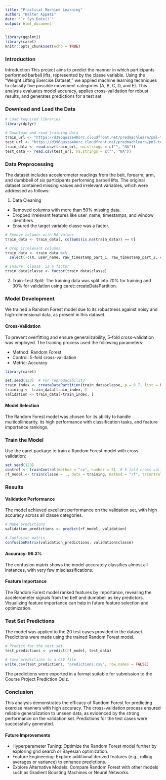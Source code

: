 ```yaml
---
title: "Practical Machine Learning"
author: "Walter Appati"
date: "`r Sys.Date()`"
output: html_document
---
```


```r
library(ggplot2)
library(caret)
knitr::opts_chunk$set(echo = TRUE)
```


### Introduction

Introduction
This project aims to predict the manner in which participants performed barbell lifts, represented by the classe variable. Using the "Weight Lifting Exercise Dataset," we applied machine learning techniques to classify five possible movement categories (A, B, C, D, and E). This analysis evaluates model accuracy, applies cross-validation for robust results, and generates predictions for a test set.


### Download and Load the Data

```r
# Load required libraries
library(dplyr)

# Download and read training data
train_url <- "https://d396qusza40orc.cloudfront.net/predmachlearn/pml-training.csv"
test_url <- "https://d396qusza40orc.cloudfront.net/predmachlearn/pml-testing.csv"
train_data <- read.csv(train_url, na.strings = c("", "NA"))
test_data <- read.csv(test_url, na.strings = c("", "NA"))
```


### Data Preprocessing

The dataset includes accelerometer readings from the belt, forearm, arm, and dumbbell of six participants performing barbell lifts. The original dataset contained missing values and irrelevant variables, which were addressed as follows:

1. Data Cleaning

- Removed columns with more than 50% missing data.
- Dropped irrelevant features like user_name, timestamps, and window identifiers.
- Ensured the target variable classe was a factor.

```r
# Remove columns with NA values
train_data <- train_data[, colSums(is.na(train_data)) == 0]

# Drop irrelevant columns
train_data <- train_data %>%
  select(-c(X, user_name, raw_timestamp_part_1, raw_timestamp_part_2, cvtd_timestamp, new_window, num_window))

# Ensure `classe` is a factor
train_data$classe <- factor(train_data$classe)
```

2. Train-Test Split: The training data was split into 70% for training and 30% for validation using caret::createDataPartition.


### Model Development

We trained a Random Forest model due to its robustness against noisy and high-dimensional data, as present in this dataset.

#### Cross-Validation

To prevent overfitting and ensure generalizability, 5-fold cross-validation was employed. The training process used the following parameters:

- Method: Random Forest
- Control: 5-fold cross-validation
- Metric: Accuracy

```r
library(caret)

set.seed(123)  # For reproducibility
train_index <- createDataPartition(train_data$classe, p = 0.7, list = FALSE)
training <- train_data[train_index, ]
validation <- train_data[-train_index, ]

```

#### Model Selection

The Random Forest model was chosen for its ability to handle multicollinearity, its high performance with classification tasks, and feature importance rankings.



### Train the Model

Use the caret package to train a Random Forest model with cross-validation:

```r
set.seed(123)
control <- trainControl(method = "cv", number = 5)  # 5-fold cross-validation
rf_model <- train(classe ~ ., data = training, method = "rf", trControl = control)
```


### Results

#### Validation Performance

The model achieved excellent performance on the validation set, with high accuracy across all classe categories.

```r
# Make predictions
validation_predictions <- predict(rf_model, validation)

# Confusion matrix
confusionMatrix(validation_predictions, validation$classe)
```
#### Accuracy: 99.3%

The confusion matrix shows the model accurately classifies almost all instances, with very few misclassifications.

#### Feature Importance

The Random Forest model ranked features by importance, revealing the accelerometer signals from the belt and dumbbell as key predictors. Visualizing feature importance can help in future feature selection and optimization.


### Test Set Predictions

The model was applied to the 20 test cases provided in the dataset. Predictions were made using the trained Random Forest model.

```r
# Predict for the test set
test_predictions <- predict(rf_model, test_data)

# Save predictions to a CSV file
write.csv(test_predictions, "predictions.csv", row.names = FALSE)
```

The predictions were exported in a format suitable for submission to the Course Project Prediction Quiz.


### Conclusion

This analysis demonstrates the efficacy of Random Forest for predicting exercise manners with high accuracy. The cross-validation process ensured reliable generalization to unseen data, as evidenced by the strong performance on the validation set. Predictions for the test cases were successfully generated.

#### Future Improvements

- Hyperparameter Tuning: Optimize the Random Forest model further by exploring grid search or Bayesian optimization.
- Feature Engineering: Explore additional derived features (e.g., rolling averages or variance) to enhance predictions.
- Explore Alternative Models: Compare Random Forest with other models such as Gradient Boosting Machines or Neural Networks.